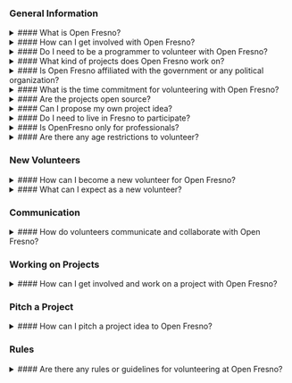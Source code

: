 ### General Information

<details>
  <summary>
    #### What is Open Fresno?
  </summary>

Open Fresno is an independent community of technologists, developers, designers,
and civic-minded individuals who collaborate to use technology and open data to
address civic challenges and improve public services in the Fresno area. Open
Fresno was formerly known as Code for Fresno and was a local chapter of the
nationwide Code for America Brigade.

</details>

<details>
  <summary>
    #### How can I get involved with Open Fresno?
  </summary>

Getting involved is easy! You can join their vibrant community by attending their
events, meetups, and workshops. Whether you're an experienced coder or someone
eager to learn, there's a place for you to contribute your skills and passion to
create positive change in the community. For detailed directions on how to get
started, please refer to our [Get Started](/get-started) page.

</details>

<details>
  <summary>
    #### Do I need to be a programmer to volunteer with Open Fresno?
  </summary>

Not at all! Open Fresno welcomes individuals from diverse backgrounds and skill
levels. While programming skills are valuable, we also need designers, data analysts,
project managers, and anyone enthusiastic about civic engagement and community
improvement.

</details>

<details>
  <summary>
    #### What kind of projects does Open Fresno work on?
  </summary>

Open Fresno works on a variety of civic tech projects. These projects could
involve creating web applications, mobile apps, data visualizations, or other digital
tools that address local civic issues and improve government services. See our
[Projects](/projects) page for more information.

</details>

<details>
  <summary>
    #### Is Open Fresno affiliated with the government or any political organization?
  </summary>

Open Fresno is a non-partisan and independent organization. We
collaborate with government agencies and nonprofits based on project
and community impact and not political affiliation.

</details>

<details>
  <summary>
    #### What is the time commitment for volunteering with Open Fresno?
  </summary>

The time commitment is flexible, and you can contribute as much time as you can
spare. Whether it's attending occasional events or actively participating in ongoing
projects, your involvement can be tailored to your schedule and interests. However,
we find that our most successful and engaged volunteers commit to coming regularly
as it can take time get up to speed and contribute.

</details>

<details>
  <summary>
    #### Are the projects open source?
  </summary>

Yes, all of the projects developed by Open Fresno are open source. Open source
means that the code and resources are freely available to the public, allowing
others to use, modify, and contribute to the projects.

</details>

<details>
  <summary>
    #### Can I propose my own project idea?
  </summary>

Absolutely! Open Fresno encourages members to propose project ideas aligned
with the organization's mission. If you have a project idea that addresses a civic
challenge, they welcome your input and collaboration. See the [Pitch](/pitch) page.

</details>

<details>
  <summary>
    #### Do I need to live in Fresno to participate?
  </summary>

While Open Fresno primarily focuses on projects in the Fresno area, participation is not limited to local
residents. Anyone interested in contributing remotely or learning from the community is welcome to join.

</details>

<details>
  <summary>
    #### Is OpenFresno only for professionals?
  </summary>

No, Open Fresno welcomes anyone with a passion for civic engagement, regardless of their professional background.
Students, hobbyists, and individuals from all walks of life can make a meaningful impact within the community.

</details>

<details>
  <summary>
    #### Are there any age restrictions to volunteer?
  </summary>

There are no age restrictions to volunteer with us. We welcome individuals of all ages who are passionate about civic
tech and community engagement. Whether you're a student, a professional, or a retiree, you are welcome to join our
community and make a meaningful impact

</details>

### New Volunteers

<details>
  <summary>
    #### How can I become a new volunteer for Open Fresno?
  </summary>

To become a new volunteer for Open Fresno, you can start by filling out the "New Member Form" on our website.
Once you submit the form, someone from the team will send you a Slack invite to your email. Slack is where the Open
Fresno community communicates and collaborates, and it's a great way to get involved in ongoing projects and stay
updated on events and opportunities. We look forward to welcoming you to our community of civic-minded technologists
and passionate individuals!
You can access the New Member Form [here](https://forms.gle/JA3jAV9wE1645i9LA).

</details>

<details>
  <summary>
    #### What can I expect as a new volunteer?
  </summary>

As a new volunteer, you can expect a warm welcome from our community of civic-minded technologists and passionate
individuals. You'll have the opportunity to attend events, meetups, and workshops to connect with other members and
learn about ongoing projects. You can actively contribute your skills to projects aligned with your interests.

</details>

### Communication

<details>
  <summary>
    #### How do volunteers communicate and collaborate with Open Fresno?
  </summary>

Volunteers at Open Fresno use Slack and Meetup for seamless communication and collaboration. Slack serves as a
centralized platform for discussions, sharing ideas, and coordinating projects, while Meetup provides a hub for event
announcements and community gatherings. These tools enable our community of technologists and civic-minded individuals
to work together effectively, ensuring a dynamic and engaging volunteering experience.
Check out our Meetup [here](https://www.meetup.com/openfresno/).

</details>

### Working on Projects

<details>
  <summary>
    #### How can I get involved and work on a project with Open Fresno?
  </summary>

To work on a project with Open Fresno, visit the project page where you'll find detailed information and
instructions on how to contribute. Each project page provides valuable insights into the project's objectives, current
status, and the skills needed. This way, you can identify projects that align with your interests and expertise,
making it easy to actively participate and make a meaningful impact.

</details>

### Pitch a Project

<details>
  <summary>
    #### How can I pitch a project idea to Open Fresno?
  </summary>

Pitching a project idea is a fantastic way to contribute to Open Fresno's community. You can find the "Pitch a
Project" page easily accessible from the Navbar under "Get Involved." This page provides a platform for you to present
your project idea, outline its goals, and describe how it addresses a civic challenge. By following the guidelines
provided, you can introduce your idea to the community and gather support from like-minded volunteers who are
passionate about creating positive change.

</details>

### Rules

<details>
  <summary>
    #### Are there any rules or guidelines for volunteering at Open Fresno?
  </summary>

Yes, to maintain a positive and inclusive community, Open Fresno follows a Code of Conduct that outlines
expected behavior and standards for all volunteers. The Code of Conduct fosters a safe and respectful environment for
everyone, ensuring a rewarding and collaborative experience for all members of our community.

You can access the [Code of Conduct](/code-of-conduct) here.

</details>
